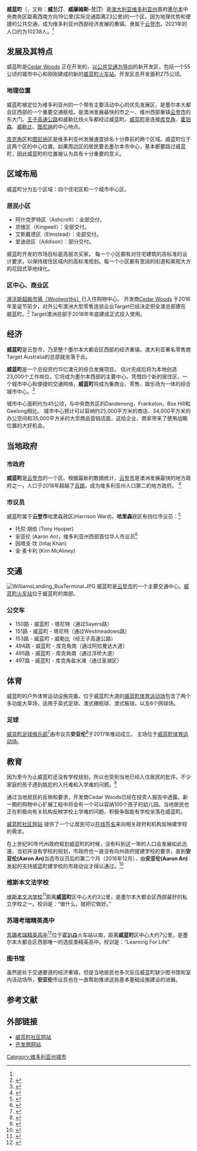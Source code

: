 {{Infobox Australian place| type = suburb
| name     = 威蓝町
| city     = 墨尔本
| state    = vic
| image    = 威蓝町站.jpg
| caption  = [[威蓝町站|威蓝町站]]
| lga     = [[云登市|云登市]]
| alternative_location_map = Australia Victoria metropolitan Melbourne
|longd=144.739|latd=37.858
| area     = 
| postcode = 3027
| pop      = 10,238
| pop_year = 2021年
| pop_footnotes =<ref name="forecast.id">{{cite web|url=https://forecast.id.com.au/wyndham/about-forecast-areas?WebID=180|title=About the forecast areas - City of Wyndham - Population forecast|website=forecast.id.com.au|access-date=2021-01-09|archive-date=2021-01-11|archive-url=https://web.archive.org/web/20210111030953/https://forecast.id.com.au/wyndham/about-forecast-areas?WebID=180|dead-url=no}}</ref>
| stategov = [[Electoral_district_of_Altona|阿通纳]]
| fedgov   = [[羅勒_(澳大利亞國會選區)|罗勒]]
| near-nw  = [[图尼纳|图尼纳]]
| near-n   = [[图尼纳|图尼纳]]
| near-ne  = [[莱沃顿_北|莱沃顿 北]]
| near-w   = [[霍珀森|霍珀森]]
| near-e   = [[莱沃顿|莱沃顿]]
| near-sw  = [[霍珀森|霍珀森]]
| near-s   = [[库克角|库克角]]
| near-se  = [[海溪|海溪]]
| dist1    = 17.5
| location1= [[墨尔本|墨尔本]]
}}

'''威蓝町'''（{{lang-en|Williams Landing}}，又称：'''威兰汀'''、'''威廉姆斯-兰汀'''）是[[澳大利亚|澳大利亚]][[维多利亚州|维多利亚州]]首府[[墨尔本|墨尔本]]中央商务区距离西南方向19公里(实际交通距离23公里)的一个区。因为地理优势和便捷的公共交通，成为维多利亚州西部经济发展的重镇。隶属于[[云登市|云登市]]。2021年的人口约为10238人。<ref name="forecast.id"/>

==发展及其特点==
威蓝町是[http://www.cedarwoods.com.au Cedar Woods] {{Wayback|url=http://www.cedarwoods.com.au/ |date=20210309080610 }}正在开发的，[[TOD开发模式|以公共交通为导向]]的新开发区，包括一个55公顷的城市中心和刚刚建成的新的[[威蓝町站|威蓝町火车站]]。开发区总开发面积275公顷。

===地理位置===
威蓝町被定位为维多利亚州的一个带有主要活动中心的优先发展区，是墨尔本大都会区西部的一个重要交通枢纽。是澳洲发展最快的市之一、维州西部重镇[[云登市|云登市]]的东大门。[[太子公路|王子高速公路]]和威勒比线火车都经过威蓝町。[[威蓝町|威蓝町]]是连接[[库克角|库克角]]、[[霍珀森|霍珀森]]、[[威勒比|威勒比]]、[[图尼纳|图尼纳]]的中心地点。

[[库克角|库克角]]区和[[图尼纳|图尼纳]]区是维多利亚州发展速度排名十分靠前的两个区域。威蓝町位于这两个区的中心位置。如果周边区的居民要去墨尔本市中心，基本都要路过威蓝町，因此威蓝町的位置被认为具有十分重要的意义。

==区域布局==
威蓝町分为五个区域：四个住宅区和一个城市中心区。

===居民小区===
* 阿什克罗特区（Ashcroft）：全部交付。
* 京维区（Kingwell）：全部交付。
* 艾斯戴德区（Elmstead）：全部交付。
* 爱迪逊区（Addison）：部分交付。

威蓝町开发的市场目标是高层次买家。 每一个小区都有对住宅建筑的高标准的设计要求，以保持居住区域内的高标准规划。每一个小区都有宽阔的街道和美观大方的花园式草地绿化。

===区中心、商业区===
[[Woolworths超級市場|渥沃斯超級市場（Woolworths）]]已入住购物中心。
开发商[http://www.cedarwoods.com.au Cedar Woods] {{Wayback|url=http://www.cedarwoods.com.au/ |date=20210309080610 }}于2016年圣诞节前夕，对外公布澳洲大型零售连锁企业Target已经决定把全澳总部建在威蓝町。<ref>{{cite web|title=Target sets sights on Wyndham for headquarters|url=http://www.starweekly.com.au/news/target-sets-sights-on-wyndham}}</ref>
Target澳洲总部于2018年年底建成正式投入使用。

==经济==
'''威蓝町'''是云登市，乃至整个墨尔本大都会区西部的经济重镇。澳大利亚著名零售商Target Australia的总部就坐落于此。

'''威蓝町'''是一个总投资约15亿澳元的综合发展项目。 估计完成后将为本地创造23,000个工作岗位，它将成为墨尔本西部的主要中心。凭借四个新的居住区，一个城市中心和便捷的交通网络，'''威蓝町'''将成为集商业、零售、娱乐场为一体的综合城市中心。<ref>{{Cite web |url=https://app.remplan.com.au/wyndham/investment/opportunities/list/williams-landing-town-centre |title=存档副本 |access-date=2021-05-19 |archive-date=2021-05-19 |archive-url=https://web.archive.org/web/20210519013725/https://app.remplan.com.au/wyndham/investment/opportunities/list/williams-landing-town-centre |dead-url=no }}</ref>

城市中心面积约为45公顷，与中央商务区的Dandenong，Frankston，Box Hill和Geelong相比。 城市中心预计可以容纳约25,000平方米的商店、34,000平方米的办公空间和35,000平方米的大宗商品营销店面，这给企业、商家带来了使用战略位置的大好机会。

==当地政府==
===市政府===
'''威蓝町'''是[[云登市|云登市]]的一个区。根据最新的数据统计，[[云登市|云登市]]是澳洲发展最快的地方政府之一，人口于2018年超越了[[吉朗|吉朗]]，成为维多利亚州人口第二的地方政府。 <ref>{{cite web|title=Population boom: Wyndham officially overtakes Geelong|url=https://www.bay939.com.au/news/local-news/90149-population-boom-wyndham-officially-overtakes-geelong}}{{Dead link|date=2018年9月 |bot=InternetArchiveBot |fix-attempted=yes }}</ref>

===市议员===
威蓝町属于'''云登市'''哈里森政区(Harrison Ward)，'''哈里森'''政区有四位市议员：<ref>{{cite web|url=https://knowyourcouncil.vic.gov.au/councils/wyndham|title=Wyndham City|first=Local Government|last=Victoria|date=2015-08-15|website=knowyourcouncil.vic.gov.au|access-date=2021-04-19|archive-date=2021-04-20|archive-url=https://web.archive.org/web/20210420095941/https://knowyourcouncil.vic.gov.au/councils/wyndham|dead-url=no}}</ref>
* 托尼·胡伯 (Tony Hooper)
* 安亚伦 (Aaron An)，维多利亚州西部首位华人市议员<ref>{{cite web|url=http://www.wl3027.com/cn/about/local-government/harrison-ward/aaron-an|title=安亚伦议员|first=|last=wl3027|date=2014-03-04|website=www.wl3027.com}}</ref>
* 因塔支·坎 (Intaj Khan)
* 金·麦卡利 (Kim McAliney)

==交通==
[[File:WilliamsLanding_BusTerminal.JPG|thumb]]
威蓝町是[[云登市|云登市]]的一个主要交通中心。[[威蓝町站|威蓝町火车站]]位于威蓝町的南部。

===公交车===
* 150路 - 威蓝町 - 塔尼特（通过Sayers路）
* 151路 - 威蓝町 - 塔尼特（通过Westmeadows路）
* 153路 - 威蓝町 - 威勒比（经王子高速公路）
* 494路 - 威蓝町 - 库克角南（通过阿拉曼达大道）
* 495路 - 威蓝町 - 库克角南（通过浮桥大道）
* 497路 - 威蓝町 - 库克角盐水滩（通过圣湖区）

==体育==
威蓝町的户外体育运动设施完备。位于威蓝町大道的[[威蓝町体育运动场|威蓝町体育运动场]]包含了两个多功能大草场，适用于英式足球、澳式橄榄球、澳式板球。以及6个网球场。

===足球===
[[威蓝町足球俱乐部|威蓝町足球俱乐部]]<ref>{{Cite web |url=https://williamslandingsc.com.au/ |title=存档副本 |access-date=2021-09-05 |archive-date=2020-03-21 |archive-url=https://web.archive.org/web/20200321115827/http://www.williamslandingsc.com.au/ |dead-url=yes }}</ref>由市议员'''安亚伦'''<ref>{{cite web|url=http://cr.aaronan.org/|title=Aaron An - Wyndham City, Harrison Ward Councillor 2016-2020 - Make Wyndham a 21st century world-class city together|website=cr.aaronan.org|access-date=2019-03-22|archive-date=2019-04-08|archive-url=https://web.archive.org/web/20190408041559/http://cr.aaronan.org/|dead-url=no}}</ref>于2017年推动成立。 主场位于[[威蓝町体育运动场|威蓝町体育运动场]]。

==教育==
因为至今为止威蓝町还没有学校规划，所以也受到当地已经入住居民的批评。不少家庭的孩子遇到尴尬的入托难和入学难的问题。<ref>{{cite web|title=Childcare and Schools are urgently needed. Local residents say.|url=http://www.wl3027.com/news/childcare-and-schools-are-urgently-needed-local-residents-say|access-date=2014-10-14|archive-date=2018-11-16|archive-url=https://web.archive.org/web/20181116012141/http://www.wl3027.com/news/childcare-and-schools-are-urgently-needed-local-residents-say|dead-url=no}}</ref>

通过当地居民的反映和要求，开发商Cedar Woods已经在投资人报告中透露，新一期的购物中心扩展工程中将会有一个可以容纳100个孩子的幼儿园。当地居民也正在积极向有关机构反映学校上学难的问题，积极争取能有学校坐落在威蓝町。

[http://www.wl3027.com 威蓝町社区网站] {{Wayback|url=http://www.wl3027.com/ |date=20191231004026 }}提供了一个让居民可以[http://www.wl3027.com/school 在线签名]来向相关政府和机构反映建学校的需求。

在上世纪90年代州政府规划威蓝町的时候，没有料到这一带的人口会发展如此迅速，当初并没有学校的规划，市政府也一直没有向州政府提建学校的要求，直到'''安亚伦(Aaron An)'''当选市议员后的第二个月（2016年12月），由'''安亚伦(Aaron An)'''发起的支持威蓝町建学校的市政动议才得以通过。<ref>{{cite web|url=http://cr.aaronan.org/cn/motion/notice-motion-566-support-provision-schools-williams-landing|title=动议566 - 支持Williams Landing建设学校 - 安亚伦(Aaron An) - 澳大利亚云登市议员 2016-2020 - 一起携手，共建美好生活|website=cr.aaronan.org|access-date=2020-01-15|archive-date=2020-01-15|archive-url=https://web.archive.org/web/20200115152012/http://cr.aaronan.org/cn/motion/notice-motion-566-support-provision-schools-williams-landing|dead-url=no}}</ref>

===维斯本文法学校===
[[维斯本文法学校|维斯本文法学校]]<ref>{{cite web|url=https://www.westbournegrammar.com/|title=Home|website=Westbourne Grammar School|access-date=2021-04-19|archive-date=2021-03-04|archive-url=https://web.archive.org/web/20210304072025/https://www.westbournegrammar.com/|dead-url=no}}</ref>距离'''威蓝町'''区中心大约3公里，是墨尔本大都会区西部最好的私立学校之一。校训是：“做什么，就把它做好。”

===苏珊考瑞精英高中===
[[苏珊考瑞精英高中|苏珊考瑞精英高中]]<ref>{{cite web|url=https://www.suzannecoryhs.vic.edu.au/|title=Suzanne Cory High School · Co-educational, selective entry government school for Years 9-12|website=www.suzannecoryhs.vic.edu.au|access-date=2021-04-19|archive-date=2021-03-09|archive-url=https://web.archive.org/web/20210309131840/https://www.suzannecoryhs.vic.edu.au/|dead-url=no}}</ref>位于[[霍珀森|霍珀森]]火车站以南，距离'''威蓝町'''区中心大约7公里，是墨尔本大都会区西部唯一的选拔类精英高中。校训是：“Learning For Life”

===图书馆===
虽然是处于交通要道的经济重镇，但是当地居民也多次反应威蓝町缺少图书馆和室内活动场所，'''安亚伦'''市议员也在一直帮助推进这些基本基础设施建设的进展。

==参考文献==
{{reflist}}

== 外部链接 ==
*[http://www.wl3027.com 威蓝町社区网站] {{Wayback|url=http://www.wl3027.com/ |date=20191231004026 }}
*[http://www.williamslanding.com.au 开发商网站] {{Wayback|url=http://www.williamslanding.com.au/ |date=20210226070329 }}

[[Category:维多利亚州城市|Category:维多利亚州城市]]